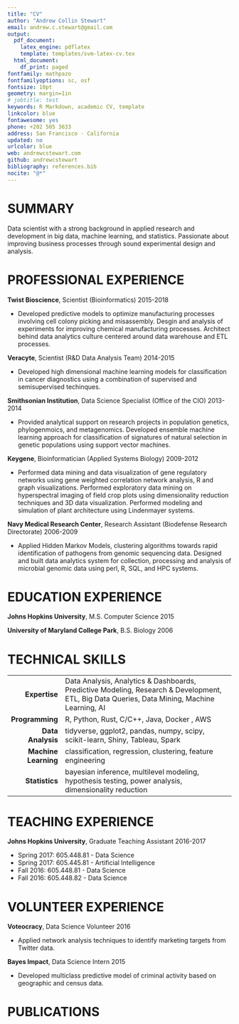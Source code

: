 ```yaml
---
title: "CV"
author: "Andrew Collin Stewart"
email: andrew.c.stewart@gmail.com
output:
  pdf_document:
    latex_engine: pdflatex
    template: templates/svm-latex-cv.tex
  html_document:
    df_print: paged
fontfamily: mathpazo
fontfamilyoptions: sc, osf
fontsize: 10pt
geometry: margin=1in
# jobtitle: test
keywords: R Markdown, academic CV, template
linkcolor: blue
fontawesome: yes
phone: +202 505 3633
address: San Francisco · California
updated: no
urlcolor: blue
web: andrewcstewart.com
github: andrewcstewart
bibliography: references.bib
nocite: "@*"
---
```


# SUMMARY

Data scientist with a strong background in applied research and development in big data, machine learning, and statistics.  Passionate about improving business processes through sound experimental design and analysis.

# PROFESSIONAL EXPERIENCE

**Twist Bioscience**, Scientist (Bioinformatics) \hfill 2015-2018

 * Developed predictive models to optimize manufacturing processes involving cell colony picking and misassembly.  Desgin and analysis of experiments for improving chemical manufacturing processes.  Architect behind data analytics culture centered around data warehouse and ETL processes.

**Veracyte**, Scientist (R&D Data Analysis Team) \hfill 2014-2015

 * Developed high dimensional machine learning models for classification in cancer diagnostics using a combination of supervised and semisupervised techinques.
 
**Smithsonian Institution**, Data Science Specialist (Office of the CIO) \hfill 2013-2014

 * Provided analytical support on research projects in population genetics, phylogenmoics, and metagenomics.  Developed ensemble machine learning approach for classification of signatures of natural selection in genetic populations using support vector machines.
 
**Keygene**, Bioinformatician (Applied Systems Biology) \hfill 2009-2012
 
 * Performed data mining and data visualization of gene regulatory networks using gene weighted correlation network analysis, R and graph visualizations.  Performed exploratory data mining on hyperspectral imaging of field crop plots using dimensionality reduction techniques and 3D data visualization. Performed modeling and simulation of plant architecture using Lindenmayer systems.

**Navy Medical Research Center**, Research Assistant (Biodefense Research Directorate) \hfill 2006-2009

 * Applied Hidden Markov Models, clustering algorithms towards rapid identification of pathogens from genomic sequencing data.  Designed and built data analytics system for collection, processing and analysis of microbial genomic data using perl, R, SQL, and HPC systems.
 
# EDUCATION EXPERIENCE

**Johns Hopkins University**, M.S. Computer Science \hfill 2015

**University of Maryland College Park**, B.S. Biology \hfill 2006

# TECHNICAL SKILLS

|              |                                                         |
|-------------:|---------------------------------------------------------|
| **Expertise** | Data Analysis, Analytics & Dashboards, Predictive Modeling, Research & Development, ETL, Big Data Queries, Data Mining, Machine Learning, AI
| **Programming** | R, Python, Rust, C/C++, Java, Docker , AWS |
| **Data Analysis** | tidyverse, ggplot2, pandas, numpy, scipy, scikit-learn, Shiny, Tableau, Spark
| **Machine Learning** | classification, regression, clustering, feature engineering |
| **Statistics** | bayesian inference, multilevel modeling, hypothesis testing, power analysis, dimensionality reduction |

# TEACHING EXPERIENCE

**Johns Hopkins University**, Graduate Teaching Assistant \hfill 2016-2017

* Spring 2017: 605.448.81 - Data Science
* Spring 2017: 605.445.81 - Artificial Intelligence
* Fall 2016: 605.448.81 - Data Science
* Fall 2016: 605.448.82 - Data Science

# VOLUNTEER EXPERIENCE

**Voteocracy**, Data Science Volunteer \hfill 2016

 * Applied network analysis techniques to identify marketing targets from Twitter data.

**Bayes Impact**, Data Science Intern \hfill 2015

 * Developed multiclass predictive model of criminal activity based on geographic and census data.

# PUBLICATIONS
